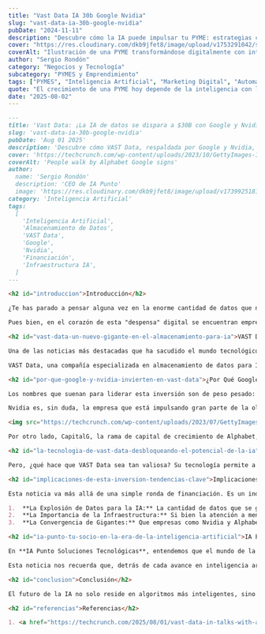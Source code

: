```yaml
---
title: "Vast Data IA 30b Google Nvidia"
slug: "vast-data-ia-30b-google-nvidia"
pubDate: "2024-11-11"
description: "Descubre cómo la IA puede impulsar tu PYME: estrategias concretas de marketing, automatización y datos para aumentar ventas."
cover: "https://res.cloudinary.com/dkb9jfet8/image/upload/v1753291042/small-business_kk56r6.jpg"
coverAlt: "Ilustración de una PYME transformándose digitalmente con inteligencia artificial."
author: "Sergio Rondón"
category: "Negocios y Tecnología"
subcategory: "PYMES y Emprendimiento"
tags: ["PYMES", "Inteligencia Artificial", "Marketing Digital", "Automatización", "Ventas"]
quote: "El crecimiento de una PYME hoy depende de la inteligencia con la que se aplican datos, IA y estrategia. — Sergio Rondón"
date: "2025-08-02"
---
```



```markdown
---
title: 'Vast Data: ¡La IA de datos se dispara a $30B con Google y Nvidia!'
slug: 'vast-data-ia-30b-google-nvidia'
pubDate: 'Aug 01 2025'
description: 'Descubre cómo VAST Data, respaldada por Google y Nvidia, está redefiniendo el almacenamiento de datos para IA, alcanzando una valoración de $30 mil millones y el impacto en la infraestructura tecnológica.'
cover: 'https://techcrunch.com/wp-content/uploads/2023/10/GettyImages-1763782522.jpg?w=1390&crop=1'
coverAlt: 'People walk by Alphabet Google signs'
author:
  name: 'Sergio Rondón'
  description: 'CEO de IA Punto'
  image: 'https://res.cloudinary.com/dkb9jfet8/image/upload/v1739925181/sergio_gdcaeh.png'
category: 'Inteligencia Artificial'
tags:
  [
    'Inteligencia Artificial',
    'Almacenamiento de Datos',
    'VAST Data',
    'Google',
    'Nvidia',
    'Financiación',
    'Infraestructura IA',
  ]
---

<h2 id="introduccion">Introducción</h2>

¿Te has parado a pensar alguna vez en la enorme cantidad de datos que necesita la Inteligencia Artificial para funcionar? No estamos hablando de unos pocos gigabytes, ni siquiera de terabytes. Hablamos de petabytes y exabytes, cifras tan grandes que cuesta imaginarlas. Es como si la IA fuera un chef increíblemente talentoso, y para cocinar sus platos maestros, necesita una despensa que abarque un continente entero, llena hasta el tope con los ingredientes más diversos y de la más alta calidad.

Pues bien, en el corazón de esta "despensa" digital se encuentran empresas innovadoras que se dedican a una tarea crucial: almacenar y gestionar esos volúmenes de datos de una forma que la IA pueda acceder a ellos rápidamente y sin problemas.

<h2 id="vast-data-un-nuevo-gigante-en-el-almacenamiento-para-ia">VAST Data: Un Nuevo Gigante en el Almacenamiento para IA</h2>

Una de las noticias más destacadas que ha sacudido el mundo tecnológico recientemente, y que nos muestra la magnitud de esta necesidad, es la de **VAST Data**.

VAST Data, una compañía especializada en almacenamiento de datos para IA, está en conversaciones avanzadas para cerrar una ronda de financiación que podría catapultar su valoración hasta la asombrosa cifra de 30 mil millones de dólares. Sí, has leído bien: ¡treinta mil millones! Es una cifra que te hace levantar las cejas, ¿verdad? Esto no solo la convertiría en una de las empresas tecnológicas privadas más valiosas del mundo, sino que también subraya el valor inmenso que el mercado le está dando a la infraestructura que sustenta la revolución de la Inteligencia Artificial.

<h2 id="por-que-google-y-nvidia-invierten-en-vast-data">¿Por Qué Google y Nvidia Invierten en VAST Data?</h2>

Los nombres que suenan para liderar esta inversión son de peso pesado: **CapitalG**, el brazo inversor de Alphabet (la empresa matriz de Google), y **Nvidia**. ¿Por qué estos gigantes están tan interesados en VAST Data? La respuesta es sencilla y a la vez profunda.

Nvidia es, sin duda, la empresa que está impulsando gran parte de la ola actual de la IA gracias a sus potentes procesadores gráficos (GPUs), que son esenciales para entrenar modelos de IA complejos. Pero, ¿de qué sirve tener los procesadores más potentes si no pueden acceder a los datos que necesitan a la velocidad de la luz? La IA es como un motor de Fórmula 1: por muy bueno que sea el motor (el procesador), si la gasolina (los datos) no llega de forma fluida y abundante, el coche no correrá a su máxima capacidad. Nvidia necesita que sus clientes tengan soluciones de almacenamiento de datos robustas y ultrarrápidas, y VAST Data parece ser una pieza clave en ese rompecabezas.

<img src="https://techcrunch.com/wp-content/uploads/2023/07/GettyImages-1563853110.jpg?w=1390&crop=1" alt="Nvidia CEO Jensen Huang" />

Por otro lado, CapitalG, la rama de capital de crecimiento de Alphabet, tiene el ojo puesto en las empresas que están construyendo la próxima generación de infraestructura tecnológica. Google, a través de su división de IA, Google DeepMind, y sus servicios en la nube, es un actor principal en el espacio de la inteligencia artificial. Invertir en una empresa como VAST Data, que resuelve uno de los mayores desafíos de la IA (el almacenamiento y acceso a datos a escala masiva), es una jugada estratégica que fortalece todo el ecosistema de IA.

<h2 id="la-tecnologia-de-vast-data-desbloqueando-el-potencial-de-la-ia">La Tecnología de VAST Data: Desbloqueando el Potencial de la IA</h2>

Pero, ¿qué hace que VAST Data sea tan valiosa? Su tecnología permite a las empresas almacenar cantidades masivas de datos estructurados y no estructurados, y lo que es crucial, hacer que estos datos sean accesibles para los sistemas de IA con una velocidad y eficiencia sin precedentes. Piensa en el entrenamiento de un modelo de IA que necesita procesar billones de puntos de datos. Si el sistema de almacenamiento es lento, el proceso de entrenamiento puede tardar meses o incluso años. VAST Data busca eliminar esos cuellos de botella, permitiendo que la innovación en IA avance a un ritmo mucho más rápido.

<h2 id="implicaciones-de-esta-inversion-tendencias-clave">Implicaciones de Esta Inversión: Tendencias Clave</h2>

Esta noticia va más allá de una simple ronda de financiación. Es un indicador claro de varias tendencias clave en el panorama tecnológico:

1.  **La Explosión de Datos para la IA:** La cantidad de datos que se generan y se necesitan para la IA sigue creciendo exponencialmente. Las soluciones de almacenamiento tradicionales simplemente no dan abasto.
2.  **La Importancia de la Infraestructura:** Si bien la atención a menudo se centra en los modelos de IA y sus capacidades (ChatGPT, Bard, etc.), el verdadero motor de esta revolución es la infraestructura subyacente: los chips, las redes y, por supuesto, el almacenamiento de datos.
3.  **La Convergencia de Gigantes:** Que empresas como Nvidia y Alphabet inviertan en compañías como VAST Data demuestra una interdependencia creciente entre los diferentes eslabones de la cadena de valor de la IA. Todos necesitan a todos para que el ecosistema funcione de manera óptima.

<h2 id="ia-punto-tu-socio-en-la-era-de-la-inteligencia-artificial">IA Punto: Tu Socio en la Era de la Inteligencia Artificial</h2>

En **IA Punto Soluciones Tecnológicas**, entendemos que el mundo de la tecnología puede parecer un torbellino de noticias, innovaciones y cifras asombrosas como estos 30 mil millones de dólares. Nuestra misión es ayudarte a navegar por este complejo panorama. Si bien no construimos sistemas de almacenamiento de datos a la escala de VAST Data, sí trabajamos para que tú, ya seas una gran empresa o un emprendedor, puedas comprender y aprovechar las implicaciones de estas tendencias tecnológicas.

Esta noticia nos recuerda que, detrás de cada avance en inteligencia artificial, hay una base sólida de infraestructura que lo hace posible. En IA Punto, nos dedicamos a simplificar la tecnología para tu negocio, ofreciendo soluciones y consultoría que te permitan integrar estas innovaciones de manera efectiva y sin dolores de cabeza. Sabemos que el acceso y la gestión eficiente de la información son cruciales para el éxito en la era digital. Por eso, estamos aquí para ser tu guía en este emocionante viaje.

<h2 id="conclusion">Conclusión</h2>

El futuro de la IA no solo reside en algoritmos más inteligentes, sino también en las "autopistas de datos" que los alimentan. Empresas como VAST Data están construyendo esas autopistas, y nosotros, en IA Punto, estamos listos para ayudarte a conducir por ellas.

<h2 id="referencias">Referencias</h2>

1. <a href="https://techcrunch.com/2025/08/01/vast-data-in-talks-with-alphabets-capitalg-nvidia-to-fund-round-at-up-to-30b-valuation/" target="_blank" rel="noopener noreferrer">TechCrunch: Vast Data in talks with Alphabet’s CapitalG, Nvidia to fund round at up to $30B valuation</a>
```